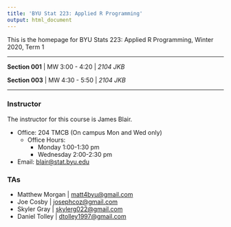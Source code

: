 ```yaml
---
title: 'BYU Stat 223: Applied R Programming'
output: html_document
---
```


This is the homepage for BYU Stats 223: Applied R Programming, Winter 2020, Term 1

---

**Section 001** | MW 3:00 - 4:20 | *2104 JKB*


**Section 003** | MW 4:30 - 5:50 | *2104 JKB*

---

### Instructor
The instructor for this course is James Blair.

* Office: 204 TMCB (On campus Mon and Wed only)
  * Office Hours:
    * Monday 1:00-1:30 pm
    * Wednesday 2:00-2:30 pm
* Email: [blair@stat.byu.edu](mailto:blair@stat.byu.edu)

### TAs
* Matthew Morgan | [matt4byu@gmail.com](mailto:matt4byu@gmail.com)
* Joe Cosby | [josephcoz@gmail.com](mailto:josephcoz@gmail.com)
* Skyler Gray | [skylerg022@gmail.com](mailto:skylerg022@gmail.com)
* Daniel Tolley | [dtolley1997@gmail.com](mailto:dtolley1997@gmail.com)